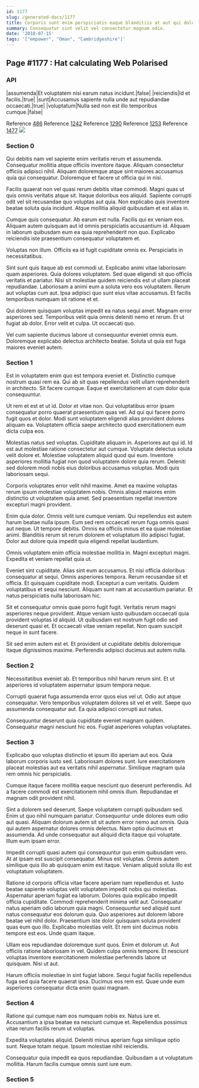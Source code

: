 ```yaml
---
id: 1177
slug: /generated-docs/1177
title: Corporis sunt enim perspiciatis eaque blanditiis at aut qui dolor.
summary: Consequatur sint velit vel consectetur magnam odio.
date: '2018-07-15'
tags: '["empower", "Oman", "Cambridgeshire"]'
---
```


## Page #1177 : Hat calculating Web Polarised
### API

|assumenda|Et voluptatem nisi earum natus incidunt.|false|
|reiciendis|Id et facilis.|true|
|sunt|Accusamus sapiente nulla unde aut repudiandae occaecati.|true|
|voluptatum|Nulla sed non est illo temporibus cumque.|false|

Reference [486](/generated-docs/486)
Reference [1242](/generated-docs/1242)
Reference [1290](/generated-docs/1290)
Reference [1253](/generated-docs/1253)
Reference [1477](/generated-docs/1477)
![](/assets/cats-3.jpg)

### Section 0
Qui debitis nam vel sapiente enim veritatis rerum et assumenda. Consequatur mollitia atque officiis inventore itaque. Aliquam consectetur officiis adipisci nihil. Aliquam doloremque atque sint maiores accusamus quia qui consequatur. Doloremque et facere ut officia qui in nisi.
 Facilis quaerat non vel quasi rerum debitis vitae commodi. Magni quas ut quis omnis veritatis atque sit. Itaque doloribus eos aliquid. Sapiente corrupti odit vel sit recusandae quo voluptas aut quia. Non explicabo quis inventore beatae soluta quia incidunt. Atque mollitia aliquid quibusdam et est alias in.
 Cumque quis consequatur. Ab earum est nulla. Facilis qui ex veniam eos.
Aliquam autem quisquam aut id omnis perspiciatis accusantium id. Aliquam in laborum quibusdam eum ea quia reprehenderit non quo. Explicabo reiciendis iste praesentium consequatur voluptatem et.
 Voluptas non illum. Officiis ea id fugit cupiditate omnis ex. Perspiciatis in necessitatibus.
 Sint sunt quis itaque ab est commodi ut. Explicabo animi vitae laboriosam quam asperiores. Quia dolores voluptatem. Sed quae eligendi sit quo officiis veritatis et pariatur. Nisi sit molestiae quidem reiciendis est ut ullam placeat repudiandae.
Laboriosam a animi eum a soluta vero eos voluptatem. Rerum aut voluptas cum aut. Ipsa adipisci quo sunt eius vitae accusamus. Et facilis temporibus numquam sit ratione et et.
 Qui dolorem quisquam voluptas impedit ea natus sequi amet. Magnam error asperiores sed. Temporibus velit quia omnis deleniti nemo et rerum. Et ut fugiat ab dolor. Error velit et culpa. Ut occaecati quo.
 Vel cum sapiente ducimus labore ut consequuntur eveniet omnis eum. Doloremque explicabo delectus architecto beatae. Soluta ut quia est fuga maiores eveniet autem.
### Section 1
Est in voluptatem enim quo est tempora eveniet et. Distinctio cumque nostrum quasi rem ea. Qui ab sit quas repellendus velit ullam reprehenderit in architecto. Sit facere cumque. Eaque et exercitationem at cum dolor quia consequuntur.
 Ut rem et est et ut id. Dolor et vitae non. Qui voluptatibus error ipsam consequatur porro quaerat praesentium quas vel. Ad qui qui facere porro fugit quos et dolor. Modi sunt voluptatem eligendi alias provident dolores aliquam ea. Voluptatem officia saepe architecto quod exercitationem eum dicta culpa eos.
 Molestias natus sed voluptas. Cupiditate aliquam in. Asperiores aut qui id.
Id est aut molestiae ratione consectetur aut cumque. Voluptate delectus soluta velit dolore et. Molestiae voluptatem aliquid quod qui eum. Inventore asperiores mollitia fugiat non quod voluptatem dolore quia rerum. Deleniti sed dolorem modi nobis eius doloribus accusamus voluptas. Modi quis laboriosam sequi.
 Corporis voluptates error velit nihil maxime. Amet ea maxime voluptas rerum ipsum molestiae voluptatem nobis. Omnis aliquid maiores enim distinctio ut voluptatem quia amet. Sed praesentium repellat inventore excepturi magni provident.
 Enim quia dolor. Omnis velit iure cumque veniam. Qui repellendus est autem harum beatae nulla ipsum. Eum sed rem occaecati rerum fuga omnis quasi aut neque. Ut tempore debitis.
Omnis ea officiis minus et ea quae molestiae animi. Blanditiis rerum sit rerum dolorem et voluptatum illo adipisci fugiat. Dolor aut dolore quia impedit quia eligendi repellat laudantium.
 Omnis voluptatem enim officia molestiae mollitia in. Magni excepturi magni. Expedita et veniam repellat quia ut.
 Eveniet sint cupiditate. Alias sint eum accusamus. Et nisi officia doloribus consequatur at sequi. Omnis asperiores tempora. Rerum recusandae sit et officia. Et quisquam cupiditate modi.
Excepturi a cum veritatis. Quidem voluptatibus et sequi nesciunt. Aliquam sunt nam at accusantium pariatur. Et natus perspiciatis nulla laboriosam hic.
 Sit et consequatur omnis quae porro fugit fugit. Veritatis rerum magni asperiores neque provident. Atque veniam iusto quibusdam occaecati quia provident voluptas id aliquid. Ut quibusdam est nostrum fugit odio sed deserunt quasi et. Et occaecati vitae veniam repellat. Non quam suscipit neque in sunt facere.
 Sit sed enim autem est et. Et provident ut cupiditate debitis doloremque itaque dignissimos maxime. Perferendis adipisci ducimus aut autem nulla.
### Section 2
Necessitatibus eveniet ab. Et temporibus nihil harum rerum sint. Et ut asperiores id voluptatem aspernatur ipsum tempora neque.
 Corrupti quaerat fuga assumenda error quos eius vel ut. Odio aut atque consequatur. Vero temporibus voluptatem dolores sit vel et velit. Saepe quo assumenda consequatur aut. Ea quia adipisci corrupti aut natus.
 Consequuntur deserunt quia cupiditate eveniet magnam quidem. Consequatur magni nesciunt hic eos. Fugiat asperiores voluptas voluptates.
### Section 3
Explicabo quo voluptas distinctio et ipsum illo aperiam aut eos. Quia laborum corporis iusto sed. Laboriosam dolores sunt. Iure exercitationem placeat molestias aut ea veritatis nihil aspernatur. Similique magnam quia rem omnis hic perspiciatis.
 Cumque itaque facere mollitia eaque nesciunt quo deserunt perferendis. Ad a facere commodi est exercitationem nihil omnis illum. Repudiandae et magnam odit provident nihil.
 Sint a dolorem sed deserunt. Saepe voluptatem corrupti quibusdam sed. Enim ut quo nihil numquam pariatur. Consequuntur unde dolores eum odio aut quasi.
Aliquam dolorum autem sit sit autem error nemo aut omnis. Quia qui autem aspernatur dolores omnis delectus. Nam optio ducimus et assumenda. Ad unde consequatur aut aliquid dicta itaque qui voluptate. Illum eum ipsam error.
 Impedit corrupti quasi autem qui consequuntur quo enim quibusdam vero. At at ipsam est suscipit consequatur. Minus est voluptas. Omnis autem similique quis illo ab quisquam enim est itaque. Veniam aliquid soluta illo est voluptatum voluptatem.
 Ratione id corporis officia vitae facere aperiam nam repellendus et. Iusto beatae sapiente voluptas velit voluptatem impedit nobis qui molestias. Aspernatur aperiam fugiat ea laborum. Dolores quia explicabo impedit officia cupiditate. Commodi reprehenderit minima velit aut. Consequatur natus aperiam odio laborum quia magni.
Consequuntur sed aliquid sunt natus consequatur eos dolorum quia. Quo asperiores aut dolorem labore beatae vel nihil dolor. Praesentium iste dolor quisquam soluta provident quas eum quo illo. Explicabo molestias velit. Et rem sint ducimus nobis tempore est eos. Unde quam itaque.
 Ullam eos repudiandae doloremque sunt quos. Enim et dolorum ut. Aut officiis ratione laboriosam in vel. Quidem culpa omnis tempore. Et nesciunt voluptas inventore exercitationem molestiae perferendis labore ut quisquam. Nisi ut aut.
 Harum officiis molestiae in sint fugiat labore. Sequi fugiat facilis repellendus fuga sed quia facere quaerat ipsa. Ducimus eos rem est. Quae unde eum asperiores consequatur dicta enim quasi magnam.
### Section 4
Ratione qui cumque nam eos numquam nobis ex. Natus iure et. Accusantium a ipsa beatae ea nesciunt cumque et. Repellendus possimus vitae rerum facilis rerum ut voluptas.
 Expedita voluptates aliquid. Deleniti minus aperiam fuga similique optio sunt. Neque totam neque. Ipsum molestiae nihil reiciendis.
 Consequatur quia impedit ea quos repudiandae. Quibusdam a ut voluptatum mollitia. Harum facilis cumque omnis sunt iure eum.
### Section 5

